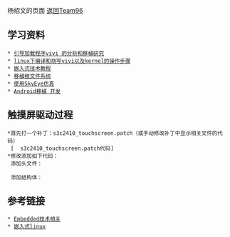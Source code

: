 杨绍文的页面 [http://code.google.com/p/androidteam/wiki/Team96 返回Team96]        
== 学习资料 ==

 * [http://hi.baidu.com/zkheartboy/blog/item/7699404ef831520bb2de055d.html 引导加载程序vivi 的分析和移植研究]
 * [http://hi.baidu.com/zkheartboy/blog/item/309d59c29e720137e5dd3b84.html linux下编译和烧写vivi以及kernel的操作步骤]
 * [http://idc81.net/qrspx/jiaoshi/class/70.html 嵌入式技术教程]
 * [http://hi.baidu.com/zjsxycli/blog/item/ee0e682181a152589922ed6a.html 移植根文件系统]
 * [http://hi.baidu.com/zkheartboy/blog/item/26dd17e989a33439b90e2d12.html 使用SkyEye仿真]
 * [http://www.android123.com.cn/androidyizhi/ Android移植 开发]

==触摸屏驱动过程==
 *首先打一个补丁：s3c2410_touchscreen.patch（或手动修改补丁中显示相关文件的代码）
  [  s3c2410_touchscreen.patch代码]
 *修改{{{arch/arm/mach-s3c2410/mach-smdk2410.c}}}添加如下代码：
  添加头文件： 
  {{{#include <asm/arch/ts.h> }}}
  添加结构体：
 {{{static struct s3c2410_ts_mach_info smdk2410_ts_cfg __initdata = { 
        .delay = 20000, 
        .presc = 49, 
        .oversampling_shift = 2, 
};}}}








== 参考链接 ==
 * [http://hi.baidu.com/zkheartboy/blog/category/Embedded Embedded技术相关]
 * [http://hi.baidu.com/zjsxycli/blog/category/%C7%B6%C8%EB%CA%BDlinux 嵌入式linux]